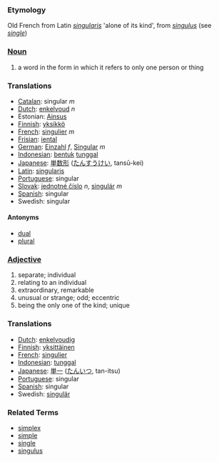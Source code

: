 ===Etymology===
Old French from Latin ''[[singularis]]'' 'alone of its kind', from ''[[singulus]]'' (see ''[[single]]'')

===[[Noun]]===
# a word in the form in which it refers to only one person or thing

===Translations===
*[[Catalan]]: singular ''m''
*[[Dutch]]: [[enkelvoud]] ''n''
*Estonian: [[Ainsus]]
*[[Finnish]]: [[yksikkö]]
*[[French]]: [[singulier]] ''m''
*[[Frisian]]: [[iental]]
*[[German]]: [[Einzahl]] ''f'', [[Singular]] ''m''
*[[Indonesian]]: [[bentuk]] [[tunggal]]
*[[Japanese]]: [[単数形]] ([[たんすうけい]], tansū-kei)
*[[Latin]]: [[singularis]]
*[[Portuguese]]: singular
*[[Slovak]]: [[jednotné číslo]] ''n'', [[singulár]] ''m''
*[[Spanish]]: singular
*Swedish: singular

====Antonyms====
*[[dual]]
*[[plural]]


===[[Adjective]]===
# separate; individual
# relating to an individual
# extraordinary, remarkable
# unusual or strange; odd; eccentric
# being the only one of the kind; unique

===Translations===
*[[Dutch]]: [[enkelvoudig]]
*[[Finnish]]: [[yksittäinen]]
*[[French]]: [[singulier]]
*[[Indonesian]]: [[tunggal]]
*[[Japanese]]: [[単一]] ([[たんいつ]], tan-itsu)
*[[Portuguese]]: singular
*[[Spanish]]: singular
*Swedish: [[singulär]]

===Related Terms===
*[[simplex]]
*[[simple]]
*[[single]]
*[[singulus]]